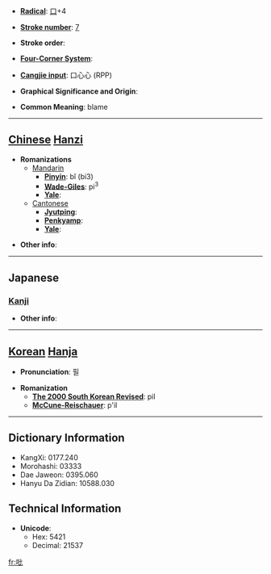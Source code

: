 * '''[[Wiktionary:Chinese radical index| Radical]]''': [[Wiktionary:Chinese radical index 口|口]]+4

* '''[[Wiktionary:Chinese total strokes index|Stroke number]]''': [[Wiktionary:Chinese total strokes index 7|7]]

* '''Stroke order''': 

* '''[[Wiktionary:Chinese four corner index|Four-Corner System]]''': 

* '''[[Wiktionary:Chinese Cangjie index|Cangjie input]]''': 口心心 (RPP)

* '''Graphical Significance and Origin''': 

* '''Common Meaning''': blame

----

== [[Chinese]] [[Hanzi]] ==

* '''Romanizations'''
** [[Mandarin]]
*** '''[[Pinyin]]''': bǐ (bi3)
*** '''[[Wade-Giles]]''': pi<sup>3</sup>
*** '''[[Yale]]''': 
**[[Cantonese]]
***'''[[Jyutping]]''':
***'''[[Penkyamp]]''': 
***'''[[Yale]]''': 

* '''Other info''': 

----

==Japanese==
===[[Kanji]]===
{{kanji|on readings=[[ひつ]] (hitsu), [[びち]] (bichi), [[ひ]] (hi)
|kun readings=[[そしる]] (soshiru)
}}

* '''Other info''':  

----

== [[Korean]] [[Hanja]] ==

* '''Pronunciation''': 필

* '''Romanization'''
** '''[[The 2000 South Korean Revised Romanization|The 2000 South Korean Revised]]''': pil
** '''[[McCune-Reischauer]]''': p'il

----

== Dictionary Information ==

* KangXi: 0177.240
* Morohashi: 03333
* Dae Jaweon: 0395.060
* Hanyu Da Zidian: 10588.030

== Technical Information ==

* '''Unicode''':
** Hex: 5421
** Decimal: 21537

[[fr:吡]]